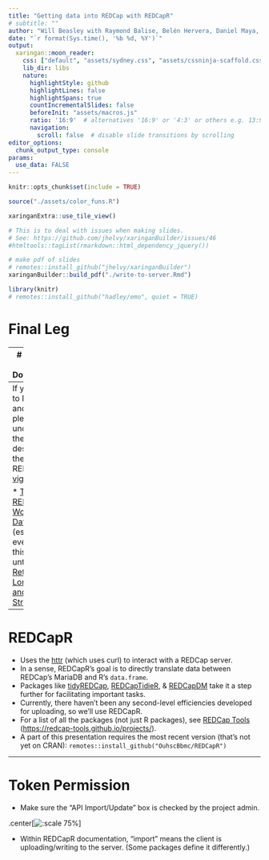 ```yaml
---
title: "Getting data into REDCap with REDCapR"
# subtitle: ""
author: "Will Beasley with Raymond Balise, Belén Hervera, Daniel Maya, Anna Calderon, Tyler Bartholomew, Stephan Kadauke, and João Pedro Carmezim Correia"
date: "`r format(Sys.time(), '%b %d, %Y')`"
output:
  xaringan::moon_reader:
    css: ["default", "assets/sydney.css", "assets/cssninja-scaffold.css", "assets/ninjutsu.css"]
    lib_dir: libs
    nature:
      highlightStyle: github
      highlightLines: false
      highlightSpans: true
      countIncrementalSlides: false
      beforeInit: "assets/macros.js"
      ratio: '16:9'  # alternatives '16:9' or '4:3' or others e.g. 13:9
      navigation:
        scroll: false  # disable slide transitions by scrolling
editor_options: 
  chunk_output_type: console
params:
  use_data: FALSE
---
```


```r
knitr::opts_chunk$set(include = TRUE)

source("./assets/color_funs.R")

xaringanExtra::use_tile_view()
```

```r
# This is to deal with issues when making slides.
# See: https://github.com/jhelvy/xaringanBuilder/issues/46
#htmltools::tagList(rmarkdown::html_dependency_jquery())
```

```r
# make pdf of slides
# remotes::install_github("jhelvy/xaringanBuilder")
xaringanBuilder::build_pdf("./write-to-server.Rmd")
```

```r
library(knitr)
# remotes::install_github("hadley/emo", quiet = TRUE)
```

# Final Leg

---
# Uploading vs Downloading?

+ Writing data _to_ REDCap is more difficult than reading data _from_ REDCap.
+ When you read, you receive data in the structure that the REDCap provides you.
+ You have some control about the columns, rows, and data types,
  but there is not a lot you have to specify to avoid errors.
+ In contrast, the structure of the dataset you send to the REDCap server must be precise.
+ You need to pass special variables so that the REDCap server understands the
  hierarchical structure of the data points.

---
If you are new to REDCap and its API,
please first understand the concepts described in these two REDCapR [vignettes](https://ouhscbbmc.github.io/REDCapR/articles/):

* [Typical REDCap Workflow for a Data Analyst](https://ouhscbbmc.github.io/REDCapR/articles/workflow-read.html) 
  (essentially everything in this workshop until now)
* [Retrieving Longitudinal and Repeating Structures](https://ouhscbbmc.github.io/REDCapR/articles/longitudinal-and-repeating.html)

---
# REDCapR

+ Uses the [httr](https://httr.r-lib.org/) (which uses curl) to interact with a REDCap server.
+ In a sense, REDCapR's goal is to directly translate data between REDCap's MariaDB and R's `data.frame`.  
+ Packages like [tidyREDCap](https://CRAN.R-project.org/package=tidyREDCap), [REDCapTidieR](https://CRAN.R-project.org/package=REDCapTidieR), & [REDCapDM](https://CRAN.R-project.org/package=REDCapDM) take it a step further for facilitating important tasks.
+ Currently, there haven't been any second-level efficiencies developed for uploading, so we'll use REDCapR.
+ For a list of all the packages (not just R packages), see  [REDCap Tools](https://redcap-tools.github.io/projects/) (<https://redcap-tools.github.io/projects/>).
+ A part of this presentation requires the most recent version (that's not yet on CRAN): `remotes::install_github("OuhscBbmc/REDCapR")`

---
# Token Permission

+ Make sure the "API Import/Update" box is checked by the project admin.

.center[![:scale 75%](images/upload/token-permission.png)]

+ Within REDCapR documentation, "import" means the client is uploading/writing to the server.  (Some packages define it differently.)